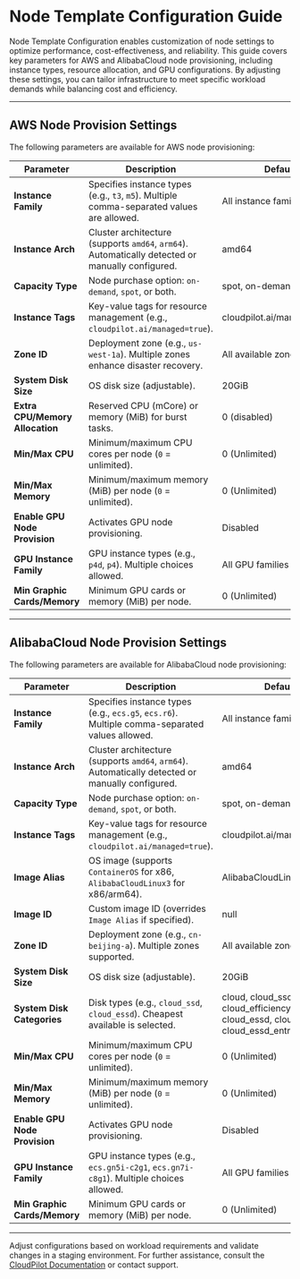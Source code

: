 # Node Template Configuration Guide

Node Template Configuration enables customization of node settings to optimize performance, cost-effectiveness, and reliability. This guide covers key parameters for AWS and AlibabaCloud node provisioning, including instance types, resource allocation, and GPU configurations. By adjusting these settings, you can tailor infrastructure to meet specific workload demands while balancing cost and efficiency.

---

## AWS Node Provision Settings
The following parameters are available for AWS node provisioning:

| Parameter | Description | Default |
|-----------|-------------|---------|
| **Instance Family** | Specifies instance types (e.g., `t3`, `m5`). Multiple comma-separated values are allowed. | All instance families |
| **Instance Arch** | Cluster architecture (supports `amd64`, `arm64`). Automatically detected or manually configured. | amd64 |
| **Capacity Type** | Node purchase option: `on-demand`, `spot`, or both. | spot, on-demand |
| **Instance Tags** | Key-value tags for resource management (e.g., `cloudpilot.ai/managed=true`). | cloudpilot.ai/managed=true |
| **Zone ID** | Deployment zone (e.g., `us-west-1a`). Multiple zones enhance disaster recovery. | All available zones |
| **System Disk Size** | OS disk size (adjustable). | 20GiB |
| **Extra CPU/Memory Allocation** | Reserved CPU (mCore) or memory (MiB) for burst tasks. | 0 (disabled) |
| **Min/Max CPU** | Minimum/maximum CPU cores per node (`0` = unlimited). | 0 (Unlimited) |
| **Min/Max Memory** | Minimum/maximum memory (MiB) per node (`0` = unlimited). | 0 (Unlimited) |
| **Enable GPU Node Provision** | Activates GPU node provisioning. | Disabled |
| **GPU Instance Family** | GPU instance types (e.g., `p4d`, `p4`). Multiple choices allowed. | All GPU families |
| **Min Graphic Cards/Memory** | Minimum GPU cards or memory (MiB) per node. | 0 (Unlimited) |

---

## AlibabaCloud Node Provision Settings
The following parameters are available for AlibabaCloud node provisioning:

| Parameter | Description | Default |
|-----------|-------------|---------|
| **Instance Family** | Specifies instance types (e.g., `ecs.g5`, `ecs.r6`). Multiple comma-separated values allowed. | All instance families |
| **Instance Arch** | Cluster architecture (supports `amd64`, `arm64`). Automatically detected or manually configured. | amd64 |
| **Capacity Type** | Node purchase option: `on-demand`, `spot`, or both. | spot, on-demand |
| **Instance Tags** | Key-value tags for resource management (e.g., `cloudpilot.ai/managed=true`). | cloudpilot.ai/managed=true |
| **Image Alias** | OS image (supports `ContainerOS` for x86, `AlibabaCloudLinux3` for x86/arm64). | AlibabaCloudLinux3 |
| **Image ID** | Custom image ID (overrides `Image Alias` if specified). | null |
| **Zone ID** | Deployment zone (e.g., `cn-beijing-a`). Multiple zones supported. | All available zones |
| **System Disk Size** | OS disk size (adjustable). | 20GiB |
| **System Disk Categories** | Disk types (e.g., `cloud_ssd`, `cloud_essd`). Cheapest available is selected. | cloud, cloud_ssd, cloud_efficiency, cloud_essd, cloud_auto, cloud_essd_entry |
| **Min/Max CPU** | Minimum/maximum CPU cores per node (`0` = unlimited). | 0 (Unlimited) |
| **Min/Max Memory** | Minimum/maximum memory (MiB) per node (`0` = unlimited). | 0 (Unlimited) |
| **Enable GPU Node Provision** | Activates GPU node provisioning. | Disabled |
| **GPU Instance Family** | GPU instance types (e.g., `ecs.gn5i-c2g1`, `ecs.gn7i-c8g1`). Multiple choices allowed. | All GPU families |
| **Min Graphic Cards/Memory** | Minimum GPU cards or memory (MiB) per node. | 0 (Unlimited) |

---

Adjust configurations based on workload requirements and validate changes in a staging environment. For further assistance, consult the [CloudPilot Documentation](https://docs.cloudpilot.ai) or contact support.
